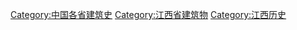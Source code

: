 [[Category:中国各省建筑史|Category:中国各省建筑史]]
[[Category:江西省建筑物|Category:江西省建筑物]]
[[Category:江西历史|Category:江西历史]]
